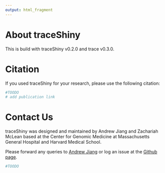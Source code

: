 ```yaml
---
output: html_fragment
---
```


# About traceShiny

This is build with traceShiny v0.2.0 and trace v0.3.0.

# Citation

If you used traceShiny for your research, please use the following citation:

```r
#TOODO
# add publication link


```

# Contact Us

traceShiny was designed and maintained by Andrew Jiang and Zachariah McLean based at the Center for Genomic Medicine at Massachusetts General Hospital and Harvard Medical School.

Please forward any queries to [Andrew Jiang](mailto:ajiang8@mgh.harvard.edu) or log an issue at the [Github page](https://github.com/zachariahmclean/traceShiny/issues).

```r
#TOODO



```
